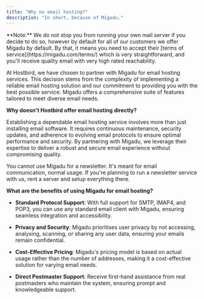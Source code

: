 ```yaml
---
title: "Why no email hosting?"
description: "In short, because of Migadu."
---
```


<Info>
  **Note:** We do not stop you from running your own mail server if you decide to do so, however by default for all of our customers we offer Migadu by default. By that, it means you need to accept their [terms of service](https://migadu.com/terms/) which is very straightforward, and you'll receive quality email with very high rated reachability.&#x20;
</Info>

At Hostbird, we have chosen to partner with Migadu for email hosting services. This decision stems from the complexity of implementing a reliable email hosting solution and our commitment to providing you with the best possible service. Migadu offers a comprehensive suite of features tailored to meet diverse email needs.

**Why doesn't Hostbird offer email hosting directly?**

Establishing a dependable email hosting service involves more than just installing email software. It requires continuous maintenance, security updates, and adherence to evolving email protocols to ensure optimal performance and security. By partnering with Migadu, we leverage their expertise to deliver a robust and secure email experience without compromising quality.

<Warning>
  You cannot use Migadu for a newsletter. It's meant for email communication, normal usage. If you're planning to run a newsletter service with us, rent a server and setup everything there.
</Warning>

**What are the benefits of using Migadu for email hosting?**

* **Standard Protocol Support**: With full support for SMTP, IMAP4, and POP3, you can use any standard email client with Migadu, ensuring seamless integration and accessibility.

* **Privacy and Security**: Migadu prioritises user privacy by not accessing, analysing, scanning, or sharing any user data, ensuring your emails remain confidential.

* **Cost-Effective Pricing**: Migadu's pricing model is based on actual usage rather than the number of addresses, making it a cost-effective solution for varying email needs.

* **Direct Postmaster Support**: Receive first-hand assistance from real postmasters who maintain the system, ensuring prompt and knowledgeable support.